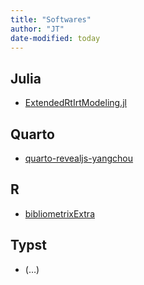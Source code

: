 ```yaml
---
title: "Softwares"
author: "JT"
date-modified: today
---
```


## Julia

- [ExtendedRtIrtModeling.jl](https://github.com/jiewenTsai/ExtendedRtIrtModeling.jl)

## Quarto

- [quarto-revealjs-yangchou](https://github.com/jiewenTsai/quarto-revealjs-yangchou)

## R

- [bibliometrixExtra](https://github.com/jiewenTsai/bibliometrixExtra)

## Typst

- (...)